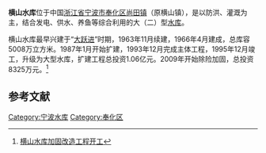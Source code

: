 {{Otheruses|横山水库|subject=|other=其它地方的同名水库}}
{{Infobox Reservoir | 
|name                     = 横山水库
|nickname                 = 
|image                    = 
|image_caption            = 
|map                      = 
|map_caption              = 
|pushpin_map              = China
|pushpin_map_caption      = 横山水库在中国的位置
|code                     = BGD10140122
|class                    = 大（二）型[[水库|水库]]
|location_of_reservoir    = 
|location_of_dam          = 
|inflow                   = 
|outflow                  = 
|catchment_area           = 
|reservoir_area           = 
|mean_depth               = 
|maximum_depth            = 
|flood_level              = 121.85
|normal_water_level       = 111.5
|dead_water_level         = 78
|water_quality            = 
|island                   = 
|maximum_storage_capacity = 1.118亿
|normal_storage_capacity  = 7650万
|dead_storage_capacity    = 
|type_of_dam              = 面板堆石坝
|elevation_of_dam         = 123.2
|height_of_dam            = 70.2
|length_of_dam            = 382
|width_of_dam             = 7
|installed_capacity       = 2×2500千瓦
|irrigated_area           = 
|start                    = 1963年11月 
|complete                 = 1966年4月
|cost                     = 
|emigrate                 = 
|latd = 29
|latm = 34
|lats = 31
|latNS = N
|longd = 121
|longm = 21
|longs = 23
|longEW = E
|website = http://www.fhhssk.com/
|footnotes = <ref>[http://www.tsdh.net/水利文献汇编/PDF文档/中国水库名称代码.pdf 中国水库名称代码]{{dead link|date=2018年1月 |bot=InternetArchiveBot |fix-attempted=yes }}</ref><ref>[http://www.nbrawwater.com/b_xsdw.aspx?CategoryId=110 横山水库分公司] {{webarchive|url=https://web.archive.org/web/20110325194645/http://www.nbrawwater.com/b_xsdw.aspx?CategoryId=110 |date=2011-03-25 }}</ref>
}}
'''横山水库'''位于中国[[浙江省|浙江省]][[宁波市|宁波市]][[奉化区|奉化区]][[尚田镇|尚田镇]]（原横山镇），是以防洪、灌溉为主，结合发电、供水、养鱼等综合利用的大（二）型[[水库|水库]]。

横山水库最早兴建于“[[大跃进|大跃进]]”时期，1963年11月续建，1966年4月建成，总库容5008万立方米。1987年1月开始扩建，1993年12月完成主体工程，1995年12月竣工，升级为大型水库，扩建工程总投资1.06亿元。2009年开始除险加固，总投资8325万元。<ref>[http://www.fh.gov.cn/004/008/001/197252.html 横山水库加固改造工程开工]{{dead link|date=2018年3月 |bot=InternetArchiveBot |fix-attempted=yes }}</ref>

==参考文献==
{{reflist}}
{{Reservoirs of Zhejiang}}
{{DEFAULTSORT:H横}}
[[Category:宁波水库|Category:宁波水库]]
[[Category:奉化区|Category:奉化区]]